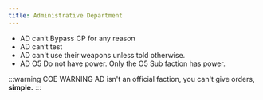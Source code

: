 ```yaml
---
title: Administrative Department 
---
```


- AD can’t Bypass CP for any reason
- AD can’t test
- AD can't use their weapons unless told otherwise.
- AD O5 Do not have power. Only the O5 Sub faction has power.


:::warning COE WARNING
AD isn't an official faction, you can't give orders, **simple.**
:::
